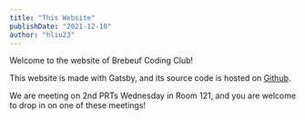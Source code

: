```yaml
---
title: "This Website"
publishDate: "2021-12-10"
author: "hliu23"
---
```


Welcome to the website of Brebeuf Coding Club!  

This website is made with Gatsby, and its source code is hosted on [Github](https://github.com/hliu23/bcc).  

We are meeting on 2nd PRTs Wednesday in Room 121, and you are welcome to drop in on one of these meetings!  